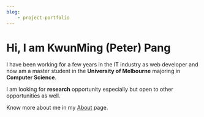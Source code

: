 ```yaml
---
blog:
    - project-portfolio
---
```


# Hi, I am KwunMing (Peter) Pang

I have been working for a few years in the IT industry as web developer and now am a master student in 
the **University of Melbourne** majoring in **Computer Science**. 

I am looking for **research** opportunity especially but open to other opportunities as well. 

Know more about me in my [About](/about) page. 
